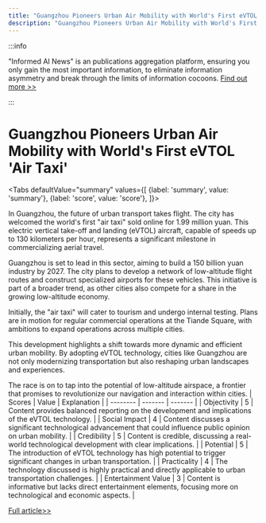 ```yaml
---
title: "Guangzhou Pioneers Urban Air Mobility with World's First eVTOL 'Air Taxi'"
description: "Guangzhou Pioneers Urban Air Mobility with World's First eVTOL 'Air Taxi'"
---
```



:::info

"Informed AI News" is an publications aggregation platform, ensuring you only gain the most important information, to eliminate information asymmetry and break through the limits of information cocoons.  [Find out more >>](/)

:::

# Guangzhou Pioneers Urban Air Mobility with World's First eVTOL 'Air Taxi'


<Tabs
	defaultValue="summary"
	values={[
	{label: 'summary', value: 'summary'},
	{label: 'score', value: 'score'},
]}>
<TabItem value="summary">


In Guangzhou, the future of urban transport takes flight. The city has welcomed the world's first "air taxi" sold online for 1.99 million yuan. This electric vertical take-off and landing (eVTOL) aircraft, capable of speeds up to 130 kilometers per hour, represents a significant milestone in commercializing aerial travel.

Guangzhou is set to lead in this sector, aiming to build a 150 billion yuan industry by 2027. The city plans to develop a network of low-altitude flight routes and construct specialized airports for these vehicles. This initiative is part of a broader trend, as other cities also compete for a share in the growing low-altitude economy.

Initially, the "air taxi" will cater to tourism and undergo internal testing. Plans are in motion for regular commercial operations at the Tiande Square, with ambitions to expand operations across multiple cities.

This development highlights a shift towards more dynamic and efficient urban mobility. By adopting eVTOL technology, cities like Guangzhou are not only modernizing transportation but also reshaping urban landscapes and experiences.

The race is on to tap into the potential of low-altitude airspace, a frontier that promises to revolutionize our navigation and interaction within cities.
</TabItem>
<TabItem value="score">
	| Scores     | Value   | Explanation |
	| -------- | ------- | ------- |
	| Objectivity  | 5    | Content provides balanced reporting on the development and implications of the eVTOL technology.    |
	| Social Impact | 4     | Content discusses a significant technological advancement that could influence public opinion on urban mobility.    |
	| Credibility    | 5    | Content is credible, discussing a real-world technological development with clear implications.    |
	| Potential    | 5    | The introduction of eVTOL technology has high potential to trigger significant changes in urban transportation.    |
	| Practicality    | 4    | The technology discussed is highly practical and directly applicable to urban transportation challenges.    |
	| Entertainment Value    | 3    | Content is informative but lacks direct entertainment elements, focusing more on technological and economic aspects.    |
</TabItem>
</Tabs>

[Full article>>](https://readhub.cn/topic/8aDSQkii9Qw)
